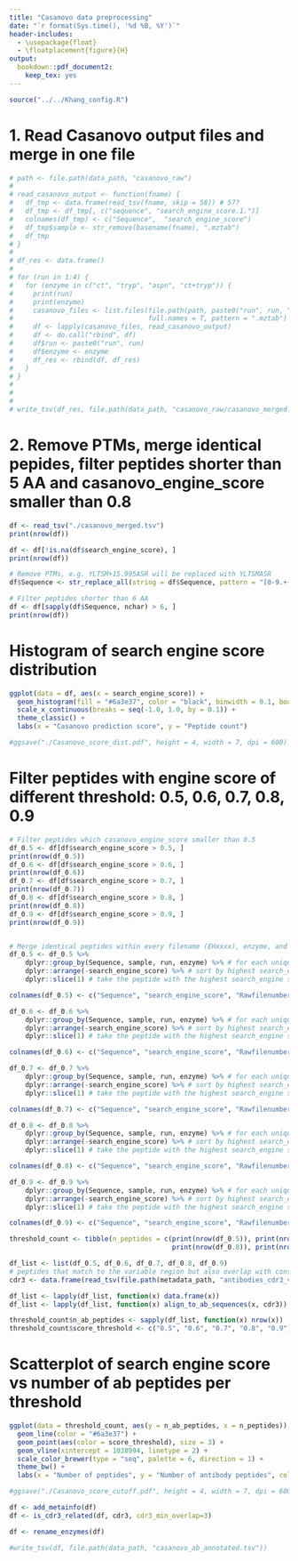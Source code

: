 ```yaml
---
title: "Casanovo data preprocessing"
date: "`r format(Sys.time(), '%d %B, %Y')`"
header-includes:
  - \usepackage{float}
  - \floatplacement{figure}{H}
output: 
  bookdown::pdf_document2:
    keep_tex: yes
---
```


```r
source("../../Khang_config.R")
```

# 1. Read Casanovo output files and merge in one file 

```r

# path <- file.path(data_path, "casanovo_raw")
# 
# read_casanovo_output <- function(fname) {
#   df_tmp <- data.frame(read_tsv(fname, skip = 58)) # 57?
#   df_tmp <- df_tmp[, c("sequence", "search_engine_score.1.")]
#   colnames(df_tmp) <- c("Sequence",  "search_engine_score")
#   df_tmp$sample <- str_remove(basename(fname), ".mztab")
#   df_tmp
# }
# 
# df_res <- data.frame()
# 
# for (run in 1:4) {
#   for (enzyme in c("ct", "tryp", "aspn", "ct+tryp")) {
#     print(run)
#     print(enzyme)
#     casanovo_files <- list.files(file.path(path, paste0("run", run, "_", enzyme)),
#                                  full.names = T, pattern = ".mztab")
#     df <- lapply(casanovo_files, read_casanovo_output)
#     df <- do.call("rbind", df)
#     df$run <- paste0("run", run)
#     df$enzyme <- enzyme
#     df_res <- rbind(df, df_res)
#   }
# }
# 
# 
# 
# write_tsv(df_res, file.path(data_path, "casanovo_raw/casanovo_merged.tsv"))
```

# 2. Remove PTMs, merge identical pepides, filter peptides shorter than 5 AA and casanovo_engine_score smaller than 0.8

```r
df <- read_tsv("./casanovo_merged.tsv")
print(nrow(df))

df <- df[!is.na(df$search_engine_score), ]
print(nrow(df))

# Remove PTMs, e.g. YLTSM+15.995ASR will be replaced with YLTSMASR
df$Sequence <- str_replace_all(string = df$Sequence, pattern = "[0-9.+-]", replacement = "")

# Filter peptides shorter than 6 AA
df <- df[sapply(df$Sequence, nchar) > 6, ]
print(nrow(df))
```

# Histogram of search engine score distribution
```r
ggplot(data = df, aes(x = search_engine_score)) +
  geom_histogram(fill = "#6a3e37", color = "black", binwidth = 0.1, boundary = -1.0) +
  scale_x_continuous(breaks = seq(-1.0, 1.0, by = 0.1)) +
  theme_classic() +
  labs(x = "Casanovo prediction score", y = "Peptide count")

#ggsave("./Casanovo_score_dist.pdf", height = 4, width = 7, dpi = 600)
```

# Filter peptides with engine score of different threshold: 0.5, 0.6, 0.7, 0.8, 0.9
```r
# Filter peptides which casanovo_engine_score smaller than 0.5
df_0.5 <- df[df$search_engine_score > 0.5, ]
print(nrow(df_0.5))
df_0.6 <- df[df$search_engine_score > 0.6, ]
print(nrow(df_0.6))
df_0.7 <- df[df$search_engine_score > 0.7, ]
print(nrow(df_0.7))
df_0.8 <- df[df$search_engine_score > 0.8, ]
print(nrow(df_0.8))
df_0.9 <- df[df$search_engine_score > 0.9, ]
print(nrow(df_0.9))


# Merge identical peptides within every filename (EHxxxx), enzyme, and run. Keep the highest search_engine_score for merged peptides
df_0.5 <- df_0.5 %>%
    dplyr::group_by(Sequence, sample, run, enzyme) %>% # for each unique peptide in a filename, run, and enzyme
    dplyr::arrange(-search_engine_score) %>% # sort by highest search_engine score
    dplyr::slice(1) # take the peptide with the highest search_engine score

colnames(df_0.5) <- c("Sequence", "search_engine_score", "Rawfilenumber", "run", "Protease")

df_0.6 <- df_0.6 %>%
    dplyr::group_by(Sequence, sample, run, enzyme) %>% # for each unique peptide in a filename, run, and enzyme
    dplyr::arrange(-search_engine_score) %>% # sort by highest search_engine score
    dplyr::slice(1) # take the peptide with the highest search_engine score

colnames(df_0.6) <- c("Sequence", "search_engine_score", "Rawfilenumber", "run", "Protease")

df_0.7 <- df_0.7 %>%
    dplyr::group_by(Sequence, sample, run, enzyme) %>% # for each unique peptide in a filename, run, and enzyme
    dplyr::arrange(-search_engine_score) %>% # sort by highest search_engine score
    dplyr::slice(1) # take the peptide with the highest search_engine score

colnames(df_0.7) <- c("Sequence", "search_engine_score", "Rawfilenumber", "run", "Protease")

df_0.8 <- df_0.8 %>%
    dplyr::group_by(Sequence, sample, run, enzyme) %>% # for each unique peptide in a filename, run, and enzyme
    dplyr::arrange(-search_engine_score) %>% # sort by highest search_engine score
    dplyr::slice(1) # take the peptide with the highest search_engine score

colnames(df_0.8) <- c("Sequence", "search_engine_score", "Rawfilenumber", "run", "Protease")

df_0.9 <- df_0.9 %>%
    dplyr::group_by(Sequence, sample, run, enzyme) %>% # for each unique peptide in a filename, run, and enzyme
    dplyr::arrange(-search_engine_score) %>% # sort by highest search_engine score
    dplyr::slice(1) # take the peptide with the highest search_engine score

colnames(df_0.9) <- c("Sequence", "search_engine_score", "Rawfilenumber", "run", "Protease")

threshold_count <- tibble(n_peptides = c(print(nrow(df_0.5)), print(nrow(df_0.6)), print(nrow(df_0.7)),
                                         print(nrow(df_0.8)), print(nrow(df_0.9))))

df_list <- list(df_0.5, df_0.6, df_0.7, df_0.8, df_0.9)
# peptides that match to the variable region but also overlap with constant
cdr3 <- data.frame(read_tsv(file.path(metadata_path, "antibodies_cdr3_variable_full.tsv")))

df_list <- lapply(df_list, function(x) data.frame(x))
df_list <- lapply(df_list, function(x) align_to_ab_sequences(x, cdr3))

threshold_count$n_ab_peptides <- sapply(df_list, function(x) nrow(x))
threshold_count$score_threshold <- c("0.5", "0.6", "0.7", "0.8", "0.9")
```

# Scatterplot of search engine score vs number of ab peptides per threshold
```r
ggplot(data = threshold_count, aes(y = n_ab_peptides, x = n_peptides)) +
  geom_line(color = "#6a3e37") +
  geom_point(aes(color = score_threshold), size = 3) +
  geom_vline(xintercept = 1038994, linetype = 2) +
  scale_color_brewer(type = "seq", palette = 6, direction = 1) +
  theme_bw() +
  labs(x = "Number of peptides", y = "Number of antibody peptides", color = "Score threshold")

#ggsave("./Casanovo_score_cutoff.pdf", height = 4, width = 7, dpi = 600)
```

```r
df <- add_metainfo(df)
df <- is_cdr3_related(df, cdr3, cdr3_min_overlap=3)

df <- rename_enzymes(df) 

#write_tsv(df, file.path(data_path, "casanovo_ab_annotated.tsv"))
```




